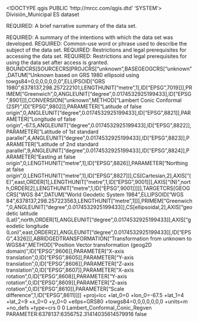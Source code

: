 <!DOCTYPE qgis PUBLIC 'http://mrcc.com/qgis.dtd' 'SYSTEM'>
<qgis version="3.34.1-Prizren">
  <identifier>División_Municipal</identifier>
  <parentidentifier></parentidentifier>
  <language>ES</language>
  <type>dataset</type>
  <title>División_Municipal</title>
  <abstract>REQUIRED: A brief narrative summary of the data set.

REQUIRED: A summary of the intentions with which the data set was developed.</abstract>
  <keywords vocabulary="gmd:topicCategory">
    <keyword>REQUIRED: Common-use word or phrase used to describe the subject of the data set.</keyword>
  </keywords>
  <contact>
    <name></name>
    <organization></organization>
    <position></position>
    <voice></voice>
    <fax></fax>
    <email></email>
    <role></role>
  </contact>
  <links>
    <link type="Local Area Network" url="file://\\POA-ARCGIS3\C$\Final_Geodatabase\MinAmb_SIGOT.mdb" format="" name="Personal GeoDatabase Feature Class" mimeType="" size="" description=""/>
  </links>
  <dates/>
  <fees></fees>
  <constraints type="Acceso">REQUIRED: Restrictions and legal prerequisites for accessing the data set.</constraints>
  <rights>REQUIRED: Restrictions and legal prerequisites for using the data set after access is granted.</rights>
  <encoding></encoding>
  <crs>
    <spatialrefsys nativeFormat="Wkt">
      <wkt>BOUNDCRS[SOURCECRS[PROJCRS["unknown",BASEGEOGCRS["unknown",DATUM["Unknown based on GRS 1980 ellipsoid using towgs84=0,0,0,0,0,0,0",ELLIPSOID["GRS 1980",6378137,298.257222101,LENGTHUNIT["metre",1],ID["EPSG",7019]]],PRIMEM["Greenwich",0,ANGLEUNIT["degree",0.0174532925199433],ID["EPSG",8901]]],CONVERSION["unknown",METHOD["Lambert Conic Conformal (2SP)",ID["EPSG",9802]],PARAMETER["Latitude of false origin",0,ANGLEUNIT["degree",0.0174532925199433],ID["EPSG",8821]],PARAMETER["Longitude of false origin",-67.5,ANGLEUNIT["degree",0.0174532925199433],ID["EPSG",8822]],PARAMETER["Latitude of 1st standard parallel",4,ANGLEUNIT["degree",0.0174532925199433],ID["EPSG",8823]],PARAMETER["Latitude of 2nd standard parallel",9,ANGLEUNIT["degree",0.0174532925199433],ID["EPSG",8824]],PARAMETER["Easting at false origin",0,LENGTHUNIT["metre",1],ID["EPSG",8826]],PARAMETER["Northing at false origin",0,LENGTHUNIT["metre",1],ID["EPSG",8827]]],CS[Cartesian,2],AXIS["(E)",east,ORDER[1],LENGTHUNIT["metre",1,ID["EPSG",9001]]],AXIS["(N)",north,ORDER[2],LENGTHUNIT["metre",1,ID["EPSG",9001]]]]],TARGETCRS[GEOGCRS["WGS 84",DATUM["World Geodetic System 1984",ELLIPSOID["WGS 84",6378137,298.257223563,LENGTHUNIT["metre",1]]],PRIMEM["Greenwich",0,ANGLEUNIT["degree",0.0174532925199433]],CS[ellipsoidal,2],AXIS["geodetic latitude (Lat)",north,ORDER[1],ANGLEUNIT["degree",0.0174532925199433]],AXIS["geodetic longitude (Lon)",east,ORDER[2],ANGLEUNIT["degree",0.0174532925199433]],ID["EPSG",4326]]],ABRIDGEDTRANSFORMATION["Transformation from unknown to WGS84",METHOD["Position Vector transformation (geog2D domain)",ID["EPSG",9606]],PARAMETER["X-axis translation",0,ID["EPSG",8605]],PARAMETER["Y-axis translation",0,ID["EPSG",8606]],PARAMETER["Z-axis translation",0,ID["EPSG",8607]],PARAMETER["X-axis rotation",0,ID["EPSG",8608]],PARAMETER["Y-axis rotation",0,ID["EPSG",8609]],PARAMETER["Z-axis rotation",0,ID["EPSG",8610]],PARAMETER["Scale difference",1,ID["EPSG",8611]]]]</wkt>
      <proj4>+proj=lcc +lat_0=0 +lon_0=-67.5 +lat_1=4 +lat_2=9 +x_0=0 +y_0=0 +ellps=GRS80 +towgs84=0,0,0,0,0,0,0 +units=m +no_defs +type=crs</proj4>
      <srsid>0</srsid>
      <srid>0</srid>
      <authid></authid>
      <description>Lambert_Conformal_Conic_Regven</description>
      <projectionacronym></projectionacronym>
      <ellipsoidacronym>PARAMETER:6378137:6356752.31414035614579916</ellipsoidacronym>
      <geographicflag>false</geographicflag>
    </spatialrefsys>
  </crs>
  <extent>
    <spatial dimensions="2" maxz="0" minz="0" maxy="1740679.28260000003501773" crs="" miny="71740.5004999999946449" minx="-646239.28099999995902181" maxx="1040968.38249999994877726"/>
    <temporal>
      <period>
        <start></start>
        <end></end>
      </period>
    </temporal>
  </extent>
</qgis>
